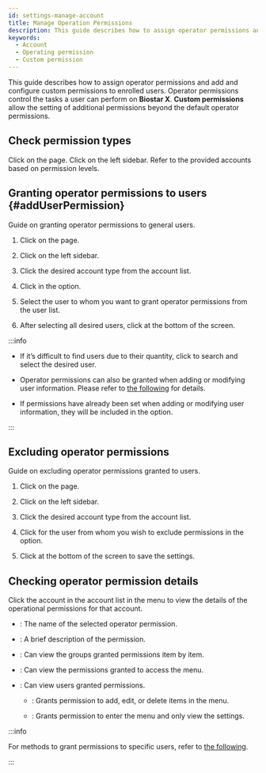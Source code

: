 ```yaml
---
id: settings-manage-account
title: Manage Operation Permissions
description: This guide describes how to assign operator permissions and add and configure custom permissions to enrolled users.
keywords:
  - Account
  - Operating permission
  - Custom permission
---
```


This guide describes how to assign operator permissions and add and configure custom permissions to enrolled users. Operator permissions control the tasks a user can perform on **Biostar X**. **Custom permissions** allow the setting of additional permissions beyond the default operator permissions.

## Check permission types

Click <Cmd sid='shell.header.setting' /> on the <Cmd sid='shell.header.launcher' /> page. Click <Cmd sid='setting.menu.account.root' /> on the left sidebar. Refer to the provided accounts based on permission levels.


<AccountList />

## Granting operator permissions to users {#addUserPermission}

Guide on granting operator permissions to general users.

1. Click <Cmd sid='shell.header.setting' /> on the <Cmd sid='shell.header.launcher' /> page.

2. Click <Cmd sid='setting.menu.account.root' /> on the left sidebar.

3. Click the desired account type from the account list.

4. Click <Cmd sid='button.plusAdd' product='2' /> in the <Cmd sid='settings.account.addUser' product='2' /> option.

5. Select the user to whom you want to grant operator permissions from the user list.

6. After selecting all desired users, click <Cmd sid='button.apply' product='2' /> at the bottom of the screen.

:::info

* If it’s difficult to find users due to their quantity, click <IcSearch /> to search and select the desired user.

* Operator permissions can also be granted when adding or modifying user information. Please refer to [the following](set-permission) for details.

* If permissions have already been set when adding or modifying user information, they will be included in the <Cmd sid='settings.account.addUser' product='2' /> option.

:::

## Excluding operator permissions

Guide on excluding operator permissions granted to users.

1. Click <Cmd sid='shell.header.setting' /> on the <Cmd sid='shell.header.launcher' /> page.

2. Click <Cmd sid='setting.menu.account.root' /> on the left sidebar.

3. Click the desired account type from the account list.

4. Click <IcTrash2 /> for the user from whom you wish to exclude permissions in the <Cmd sid='settings.account.addUser' product='2' /> option.

5. Click <Cmd sid='button.apply' product='2' /> at the bottom of the screen to save the settings.

## Checking operator permission details

Click the account in the account list in the <Cmd sid='setting.menu.account.root' /> menu to view the details of the operational permissions for that account.

* <Cmd sid='common.name' product='2' />: The name of the selected operator permission.

* <Cmd sid='settings.accountList.columnDesc' product='2' />: A brief description of the permission.

* <Cmd sid='settings.account.menu.detailSetting' product='2' />: Can view the groups granted permissions item by item.

* <Cmd sid='settings.account.menu.setting' product='2' />: Can view the permissions granted to access the menu.

* <Cmd sid='settings.account.addUser' product='2' />: Can view users granted permissions.

  * <Cmd sid='common.editRead' product='2' />: Grants permission to add, edit, or delete items in the menu.

  * <Cmd sid='common.read' product='2' />: Grants permission to enter the menu and only view the settings.

:::info

For methods to grant permissions to specific users, refer to [the following](#addUserPermission).

:::
